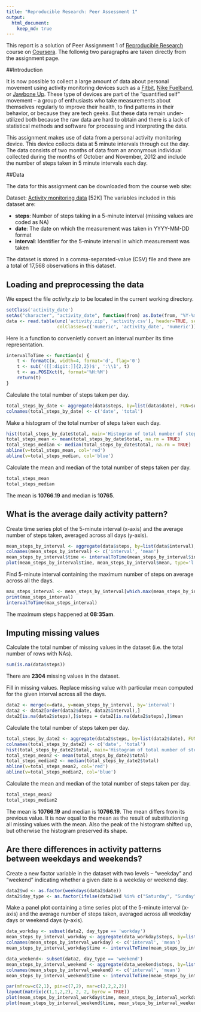 ```yaml
---
title: "Reproducible Research: Peer Assessment 1"
output: 
  html_document:
    keep_md: true
---
```


This report is a solution of Peer Assignment 1 of [Reproducible Research](https://class.coursera.org/repdata-033) course on [Coursera](https://www.coursera.org/). The followig two paragraphs are taken directly from the assignment page.

##Introduction

It is now possible to collect a large amount of data about personal movement using activity monitoring devices such as a [Fitbit](http://www.fitbit.com/), [Nike Fuelband](http://www.nike.com/us/en_us/c/nikeplus-fuelband), or [Jawbone Up](https://jawbone.com/up). These type of devices are part of the “quantified self” movement – a group of enthusiasts who take measurements about themselves regularly to improve their health, to find patterns in their behavior, or because they are tech geeks. But these data remain under-utilized both because the raw data are hard to obtain and there is a lack of statistical methods and software for processing and interpreting the data.

This assignment makes use of data from a personal activity monitoring device. This device collects data at 5 minute intervals through out the day. The data consists of two months of data from an anonymous individual collected during the months of October and November, 2012 and include the number of steps taken in 5 minute intervals each day.

##Data

The data for this assignment can be downloaded from the course web site:

Dataset: [Activity monitoring data](https://d396qusza40orc.cloudfront.net/repdata%2Fdata%2Factivity.zip) [52K]
The variables included in this dataset are:

- __steps__: Number of steps taking in a 5-minute interval (missing values are coded as NA)
- __date__: The date on which the measurement was taken in YYYY-MM-DD format
- __interval__: Identifier for the 5-minute interval in which measurement was taken

The dataset is stored in a comma-separated-value (CSV) file and there are a total of 17,568 observations in this dataset.

## Loading and preprocessing the data

We expect the file _activity.zip_ to be located in the current working directory.

```r
setClass('activity_date')
setAs("character", "activity_date", function(from) as.Date(from, "%Y-%m-%d"))
data <- read.table(unz('activity.zip', 'activity.csv'), header=TRUE, sep=",", 
                   colClasses=c('numeric', 'activity_date', 'numeric'))
```

Here is a function to convenietly convert an interval number its time representation.

```r
intervalToTime <- function(x) {
    t <- formatC(x, width=4, format='d', flag='0')
    t <- sub('([[:digit:]]{2,2})$', ':\\1', t)
    t <- as.POSIXct(t, format='%H:%M')
    return(t)
}
```

Calculate the total number of steps taken per day.

```r
total_steps_by_date <- aggregate(data$steps, by=list(data$date), FUN=sum)
colnames(total_steps_by_date) <- c('date', 'total')
```

Make a histogram of the total number of steps taken each day.

```r
hist(total_steps_by_date$total, main='Histogram of total number of steps taken each day', xlab=NULL)
total_steps_mean <- mean(total_steps_by_date$total, na.rm = TRUE)
total_steps_median <- median(total_steps_by_date$total, na.rm = TRUE)
abline(v=total_steps_mean, col='red')
abline(v=total_steps_median, col='blue')
```

Calculate the mean and median of the total number of steps taken per day.

```r
total_steps_mean
total_steps_median
```

The mean is __10766.19__ and median is __10765__.

## What is the average daily activity pattern?

Create time series plot of the 5-minute interval (x-axis) and the average number of steps taken, averaged across all days (y-axis).

```r
mean_steps_by_interval <- aggregate(data$steps, by=list(data$interval), FUN=mean, na.rm=TRUE)
colnames(mean_steps_by_interval) <- c('interval', 'mean')
mean_steps_by_interval$time <- intervalToTime(mean_steps_by_interval$interval)
plot(mean_steps_by_interval$time, mean_steps_by_interval$mean, type='l', xlab='time', ylab='mean')
```

Find 5-minute interval containing the maximum number of steps on average across all the days.

```r
max_steps_interval <- mean_steps_by_interval[which.max(mean_steps_by_interval$mean), 'interval']
print(max_steps_interval)
intervalToTime(max_steps_interval)
```

The maximum steps happened at __08:35am__.

## Imputing missing values

Calculate the total number of missing values in the dataset (i.e. the total number of rows with NAs).

```r
sum(is.na(data$steps))
```

There are __2304__ missing values in the dataset.

Fill in missing values. Replace missing value with particular mean computed for the given interval across all the days.

```r
data2 <- merge(x=data, y=mean_steps_by_interval, by='interval')
data2 <- data2[order(data2$date, data2$interval),]
data2[is.na(data2$steps),]$steps = data2[is.na(data2$steps),]$mean
```

Calculate the total number of steps taken per day.

```r
total_steps_by_date2 <- aggregate(data2$steps, by=list(data2$date), FUN=sum)
colnames(total_steps_by_date2) <- c('date', 'total')
hist(total_steps_by_date2$total, main='Histogram of total number of steps taken each day', xlab='Number of steps each day')
total_steps_mean2 <- mean(total_steps_by_date2$total)
total_steps_median2 <- median(total_steps_by_date2$total)
abline(v=total_steps_mean2, col='red')
abline(v=total_steps_median2, col='blue')
```

Calculate the mean and median of the total number of steps taken per day.

```r
total_steps_mean2
total_steps_median2
```

The mean is __10766.19__ and median is __10766.19__. The mean differs from its previous value. It is now equal to the mean as the result of substitutioning all missing values with the mean. Also the peak of the histogram shifted up, but otherwise the histogram preserved its shape.

## Are there differences in activity patterns between weekdays and weekends?

Create a new factor variable in the dataset with two levels – “weekday” and “weekend” indicating whether a given date is a weekday or weekend day.

```r
data2$wd <- as.factor(weekdays(data2$date))
data2$day_type <- as.factor(ifelse(data2$wd %in% c("Saturday", "Sunday"), "weekend", "workday"))
```

Make a panel plot containing a time series plot of the 5-minute interval (x-axis) and the average number of steps taken, averaged across all weekday days or weekend days (y-axis).

```r
data_workday <- subset(data2, day_type == 'workday')
mean_steps_by_interval_workday <- aggregate(data_workday$steps, by=list(data_workday$interval), FUN=mean)
colnames(mean_steps_by_interval_workday) <- c('interval', 'mean')
mean_steps_by_interval_workday$time <- intervalToTime(mean_steps_by_interval_workday$interval)

data_weekend<- subset(data2, day_type == 'weekend')
mean_steps_by_interval_weekend <- aggregate(data_weekend$steps, by=list(data_weekend$interval), FUN=mean)
colnames(mean_steps_by_interval_weekend) <- c('interval', 'mean')
mean_steps_by_interval_weekend$time <- intervalToTime(mean_steps_by_interval_weekend$interval)

par(mfrow=c(2,1), pin=c(7,2), mar=c(2,2,2,2))
layout(matrix(c(1,1,2,2), 2, 2, byrow = TRUE))
plot(mean_steps_by_interval_workday$time, mean_steps_by_interval_workday$mean, type='l', ylim=c(0,250), xlab='time', ylab='mean', main='Workdays')
plot(mean_steps_by_interval_weekend$time, mean_steps_by_interval_weekend$mean, type='l', ylim=c(0,250), xlab='time', ylab='mean', main='Weekends')
```
